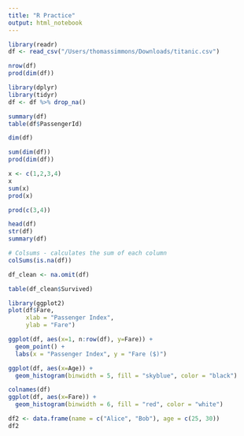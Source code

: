 ```yaml
---
title: "R Practice"
output: html_notebook
---
```



```r
library(readr)
df <- read_csv("/Users/thomassimmons/Downloads/titanic.csv")
```
```r
nrow(df)
prod(dim(df))
```


```r
library(dplyr)
library(tidyr)
df <- df %>% drop_na()
```

```r
summary(df)
table(df$PassengerId)
```

```r
dim(df)
```

```r
sum(dim(df))
prod(dim(df))
```

```r
x <- c(1,2,3,4)
x
sum(x)
prod(x)
```


```r
prod(c(3,4))
```

```r
head(df)
str(df)
summary(df)
```


```r
# Colsums - calculates the sum of each column
colSums(is.na(df))
```
```r
df_clean <- na.omit(df)
```

```r
table(df_clean$Survived)
```

```r
library(ggplot2)
plot(df$Fare,
     xlab = "Passenger Index",
     ylab = "Fare")

ggplot(df, aes(x=1, n:row(df), y=Fare)) +
  geom_point() +
  labs(x = "Passenger Index", y = "Fare ($)")
```


```r
ggplot(df, aes(x=Age)) + 
  geom_histogram(binwidth = 5, fill = "skyblue", color = "black")
```

```r
colnames(df)
ggplot(df, aes(x=Fare)) +
  geom_histogram(binwidth = 6, fill = "red", color = "white")
```

```r
df2 <- data.frame(name = c("Alice", "Bob"), age = c(25, 30))
df2
```











